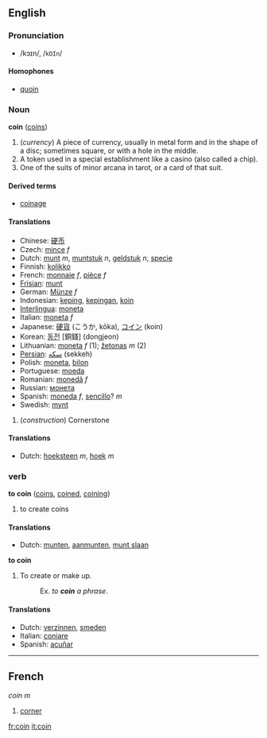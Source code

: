 ==English==
{{rfc}}
===Pronunciation===
*/kɔɪn/, /<tt>kOIn</tt>/
====Homophones====
*[[quoin]]

=== Noun ===
'''coin''' ([[coins]])

# (''currency'') A piece of currency, usually in metal form and in the shape of a disc; sometimes square, or with a hole in the middle.
# A token used in a special establishment like a casino (also called a chip).
# One of the suits of minor arcana in tarot, or a card of that suit.

====Derived terms====
*[[coinage]]

====Translations====
*Chinese: [[硬币]]
*Czech: [[mince]] ''f''
*Dutch: [[munt]] ''m'', [[muntstuk]] ''n'', [[geldstuk]] ''n'', [[specie]]
*Finnish: [[kolikko]]
*French: [[monnaie]] ''f'', [[pièce]] ''f''
*[[Frisian]]: [[munt]]
*German: [[Münze]] ''f''
*Indonesian: [[keping]], [[keping|kepingan]], [[koin]]
*[[Interlingua]]: [[moneta]]
*Italian: [[moneta]] ''f''
*Japanese: [[硬貨]] (こうか, kōka), [[コイン]] (koin)
*Korean: [[동전]] [銅錢] (dongjeon)
*Lithuanian: [[moneta]] ''f'' (1); [[žetonas]] ''m'' (2)
*[[Persian]]: [[سکه]] (sekkeh)
*Polish: [[moneta]], [[bilon]]
*Portuguese: [[moeda]]
*Romanian: [[monedă]] ''f''
*Russian: [[монета]]
*Spanish: [[moneda]] ''f'', [[sencillo]]? ''m''
*Swedish: [[mynt]]

# (''construction'') Cornerstone

====Translations====
*Dutch: [[hoeksteen]] ''m'', [[hoek]] ''m''

=== verb ===
'''to coin''' ([[coins]], [[coined]], [[coining]])

# to create coins

====Translations====
*Dutch: [[munten]], [[aanmunten]], [[munt slaan]]

'''to coin'''

# To create or make up.
#:Ex. ''to '''coin''' a phrase''.

====Translations====
*Dutch: [[verzinnen]], [[smeden]]
*Italian: [[coniare]]
*Spanish: [[acuñar]]

----

==French==
''coin'' ''m''

# [[corner]]

[[fr:coin]]
[[it:coin]]